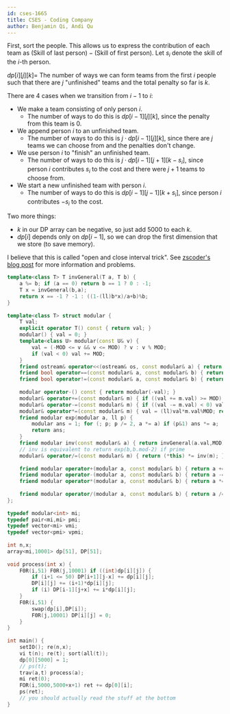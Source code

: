 ```yaml
---
id: cses-1665
title: CSES - Coding Company
author: Benjamin Qi, Andi Qu
---
```


First, sort the people. This allows us to express the contribution of each team as $(\text{Skill of last person}) - (\text{Skill of first person})$. Let $s_i$ denote the skill of the $i$-th person.

$dp[i][j][k] =$ The number of ways we can form teams from the first $i$ people such that there are $j$ "unfinished" teams and the total penalty so far is $k$.

There are 4 cases when we transition from $i - 1$ to $i$:
- We make a team consisting of only person $i$.
  - The number of ways to do this is $dp[i - 1][j][k]$, since the penalty from this team is 0.
- We append person $i$ to an unfinished team.
  - The number of ways to do this is $j \cdot dp[i - 1][j][k]$, since there are $j$ teams we can choose from and the penalties don't change.
- We use person $i$ to "finish" an unfinished team.
  - The number of ways to do this is $j \cdot dp[i - 1][j + 1][k - s_i]$, since person $i$ contributes $s_i$ to the cost and there were $j + 1$ teams to choose from.
- We start a new unfinished team with person $i$.
  - The number of ways to do this is $dp[i - 1][j - 1][k + s_i]$, since person $i$ contributes $-s_i$ to the cost.

Two more things:
- $k$ in our DP array can be negative, so just add 5000 to each $k$.
- $dp[i]$ depends only on $dp[i - 1]$, so we can drop the first dimension that we store (to save memory).

I believe that this is called "open and close interval trick". See [zscoder's blog post](https://codeforces.com/blog/entry/47764) for more information and problems.

```cpp
template<class T> T invGeneral(T a, T b) {
    a %= b; if (a == 0) return b == 1 ? 0 : -1;
    T x = invGeneral(b,a); 
    return x == -1 ? -1 : ((1-(ll)b*x)/a+b)%b;
}
 
template<class T> struct modular {
    T val; 
    explicit operator T() const { return val; }
    modular() { val = 0; }
    template<class U> modular(const U& v) {
        val = (-MOD <= v && v <= MOD) ? v : v % MOD;
        if (val < 0) val += MOD;
    }
    friend ostream& operator<<(ostream& os, const modular& a) { return os << a.val; }
    friend bool operator==(const modular& a, const modular& b) { return a.val == b.val; }
    friend bool operator!=(const modular& a, const modular& b) { return !(a == b); }
 
    modular operator-() const { return modular(-val); }
    modular& operator+=(const modular& m) { if ((val += m.val) >= MOD) val -= MOD; return *this; }
    modular& operator-=(const modular& m) { if ((val -= m.val) < 0) val += MOD; return *this; }
    modular& operator*=(const modular& m) { val = (ll)val*m.val%MOD; return *this; }
    friend modular exp(modular a, ll p) {
        modular ans = 1; for (; p; p /= 2, a *= a) if (p&1) ans *= a;
        return ans;
    }
    friend modular inv(const modular& a) { return invGeneral(a.val,MOD); } 
    // inv is equivalent to return exp(b,b.mod-2) if prime
    modular& operator/=(const modular& m) { return (*this) *= inv(m); }
    
    friend modular operator+(modular a, const modular& b) { return a += b; }
    friend modular operator-(modular a, const modular& b) { return a -= b; }
    friend modular operator*(modular a, const modular& b) { return a *= b; }
    
    friend modular operator/(modular a, const modular& b) { return a /= b; }
};
 
typedef modular<int> mi;
typedef pair<mi,mi> pmi;
typedef vector<mi> vmi;
typedef vector<pmi> vpmi;
 
int n,x;
array<mi,10001> dp[51], DP[51];
 
void process(int x) {
    F0R(i,51) F0R(j,10001) if ((int)dp[i][j]) {
        if (i+1 <= 50) DP[i+1][j-x] += dp[i][j];
        DP[i][j] += (i+1)*dp[i][j];
        if (i) DP[i-1][j+x] += i*dp[i][j];
    }
    F0R(i,51) {
        swap(dp[i],DP[i]); 
        F0R(j,10001) DP[i][j] = 0;
    }
}
 
int main() {
    setIO(); re(n,x);
    vi t(n); re(t); sort(all(t));
    dp[0][5000] = 1;
    // ps(t);
    trav(a,t) process(a);
    mi ret(0);
    FOR(i,5000,5000+x+1) ret += dp[0][i];
    ps(ret);
    // you should actually read the stuff at the bottom
}
```
